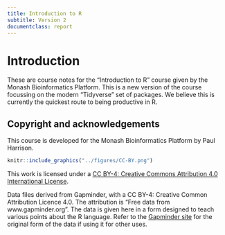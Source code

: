```yaml
---
title: Introduction to R 
subtitle: Version 2
documentclass: report
---
```


# Introduction {-}

These are course notes for the "Introduction to R" course given by the Monash Bioinformatics Platform. This is a new version of the course focussing on the modern "Tidyverse" set of packages. We believe this is currently the quickest route to being productive in R.


## Copyright and acknowledgements {-}

This course is developed for the Monash Bioinformatics Platform by Paul Harrison.

```r
knitr::include_graphics("../figures/CC-BY.png")
```

This work is licensed under a [CC BY-4: Creative Commons Attribution 4.0 International License](http://creativecommons.org/licenses/by/4.0/).

Data files derived from Gapminder, with a CC BY-4: Creative Common Attribution Licence 4.0. The attribution is "Free data from www.gapminder.org". The data is given here in a form designed to teach various points about the R language. Refer to the [Gapminder site](https://www.gapminder.org) for the original form of the data if using it for other uses.
